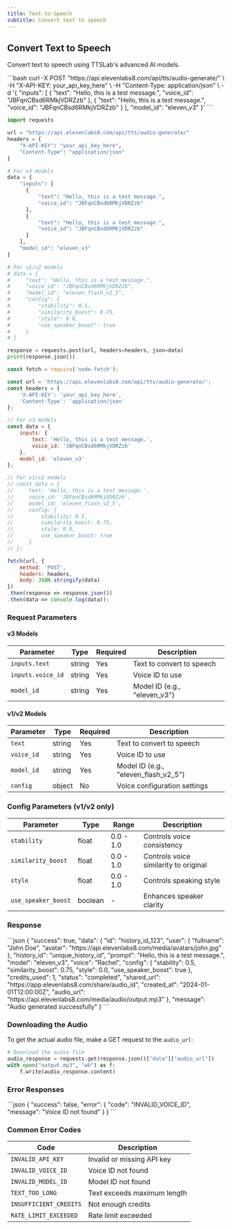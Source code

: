 ```yaml
---
title: Text-to-Speech
subtitle: Convert text to speech
---
```


## Convert Text to Speech

Convert text to speech using TTSLab's advanced AI models.

<RequestExample>
```bash
curl -X POST "https://api.elevenlabs8.com/api/tts/audio-generate/" \
  -H "X-API-KEY: your_api_key_here" \
  -H "Content-Type: application/json" \
  -d '{
    "inputs": [
      {
        "text": "Hello, this is a test message.",
        "voice_id": "JBFqnCBsd6RMkjVDRZzb"
      },
      {
        "text": "Hello, this is a test message.",
        "voice_id": "JBFqnCBsd6RMkjVDRZzb"
      }
    ],
    "model_id": "eleven_v3"
  }'
```

```python
import requests

url = "https://api.elevenlabs8.com/api/tts/audio-generate/"
headers = {
    "X-API-KEY": "your_api_key_here",
    "Content-Type": "application/json"
}

# For v3 models
data = {
    "inputs": [
      {
          "text": "Hello, this is a test message.",
          "voice_id": "JBFqnCBsd6RMkjVDRZzb"
      },
      {
          "text": "Hello, this is a test message.",
          "voice_id": "JBFqnCBsd6RMkjVDRZzb"
      }
    ],
    "model_id": "eleven_v3"
}

# For v1/v2 models
# data = {
#     "text": "Hello, this is a test message.",
#     "voice_id": "JBFqnCBsd6RMkjVDRZzb",
#     "model_id": "eleven_flash_v2_5",
#     "config": {
#         "stability": 0.5,
#         "similarity_boost": 0.75,
#         "style": 0.0,
#         "use_speaker_boost": true
#     }
# }

response = requests.post(url, headers=headers, json=data)
print(response.json())
```

```javascript
const fetch = require('node-fetch');

const url = 'https://api.elevenlabs8.com/api/tts/audio-generate/';
const headers = {
    'X-API-KEY': 'your_api_key_here',
    'Content-Type': 'application/json'
};

// For v3 models
const data = {
    inputs: {
        text: 'Hello, this is a test message.',
        voice_id: 'JBFqnCBsd6RMkjVDRZzb'
    },
    model_id: 'eleven_v3'
};

// For v1/v2 models
// const data = {
//     text: 'Hello, this is a test message.',
//     voice_id: 'JBFqnCBsd6RMkjVDRZzb',
//     model_id: 'eleven_flash_v2_5',
//     config: {
//         stability: 0.5,
//         similarity_boost: 0.75,
//         style: 0.0,
//         use_speaker_boost: true
//     }
// };

fetch(url, {
    method: 'POST',
    headers: headers,
    body: JSON.stringify(data)
})
.then(response => response.json())
.then(data => console.log(data));
```
</RequestExample>

### Request Parameters

#### v3 Models
| Parameter | Type | Required | Description |
|-----------|------|----------|-------------|
| `inputs.text` | string | Yes | Text to convert to speech |
| `inputs.voice_id` | string | Yes | Voice ID to use |
| `model_id` | string | Yes | Model ID (e.g., "eleven_v3") |

#### v1/v2 Models
| Parameter | Type | Required | Description |
|-----------|------|----------|-------------|
| `text` | string | Yes | Text to convert to speech |
| `voice_id` | string | Yes | Voice ID to use |
| `model_id` | string | Yes | Model ID (e.g., "eleven_flash_v2_5") |
| `config` | object | No | Voice configuration settings |

### Config Parameters (v1/v2 only)

| Parameter | Type | Range | Description |
|-----------|------|-------|-------------|
| `stability` | float | 0.0 - 1.0 | Controls voice consistency |
| `similarity_boost` | float | 0.0 - 1.0 | Controls voice similarity to original |
| `style` | float | 0.0 - 1.0 | Controls speaking style |
| `use_speaker_boost` | boolean | - | Enhances speaker clarity |

### Response

<ResponseExample>
```json
{
  "success": true,
  "data": {
    "id": "history_id_123",
    "user": {
      "fullname": "John Doe",
      "avatar": "https://api.elevenlabs8.com/media/avatars/john.jpg"
    },
    "history_id": "unique_history_id",
    "prompt": "Hello, this is a test message.",
    "model": "eleven_v3",
    "voice": "Rachel",
    "config": {
      "stability": 0.5,
      "similarity_boost": 0.75,
      "style": 0.0,
      "use_speaker_boost": true
    },
    "credits_used": 1,
    "status": "completed",
    "shared_url": "https://app.elevenlabs8.com/share/audio_id",
    "created_at": "2024-01-01T12:00:00Z",
    "audio_url": "https://api.elevenlabs8.com/media/audio/output.mp3"
  },
  "message": "Audio generated successfully"
}
```
</ResponseExample>

### Downloading the Audio

To get the actual audio file, make a GET request to the `audio_url`:

```python
# Download the audio file
audio_response = requests.get(response.json()["data"]["audio_url"])
with open("output.mp3", "wb") as f:
    f.write(audio_response.content)
```

### Error Responses

<ResponseExample>
```json
{
  "success": false,
  "error": {
    "code": "INVALID_VOICE_ID",
    "message": "Voice ID not found"
  }
}
```
</ResponseExample>

### Common Error Codes

| Code | Description |
|------|-------------|
| `INVALID_API_KEY` | Invalid or missing API key |
| `INVALID_VOICE_ID` | Voice ID not found |
| `INVALID_MODEL_ID` | Model ID not found |
| `TEXT_TOO_LONG` | Text exceeds maximum length |
| `INSUFFICIENT_CREDITS` | Not enough credits |
| `RATE_LIMIT_EXCEEDED` | Rate limit exceeded |
